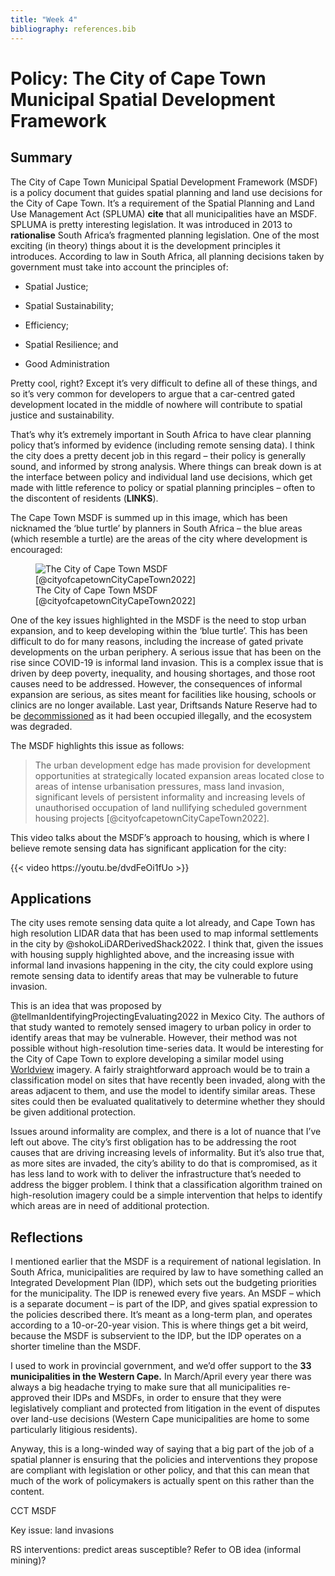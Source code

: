 ```yaml
---
title: "Week 4"
bibliography: references.bib
---
```


# Policy: The City of Cape Town Municipal Spatial Development Framework

## Summary

The City of Cape Town Municipal Spatial Development Framework (MSDF) is a policy document that guides spatial planning and land use decisions for the City of Cape Town. It's a requirement of the Spatial Planning and Land Use Management Act (SPLUMA) **cite** that all municipalities have an MSDF. SPLUMA is pretty interesting legislation. It was introduced in 2013 to **rationalise** South Africa's fragmented planning legislation. One of the most exciting (in theory) things about it is the development principles it introduces. According to law in South Africa, all planning decisions taken by government must take into account the principles of:

-   Spatial Justice;

-   Spatial Sustainability;

-   Efficiency;

-   Spatial Resilience; and

-   Good Administration

Pretty cool, right? Except it's very difficult to define all of these things, and so it's very common for developers to argue that a car-centred gated development located in the middle of nowhere will contribute to spatial justice and sustainability.

That's why it's extremely important in South Africa to have clear planning policy that's informed by evidence (including remote sensing data). I think the city does a pretty decent job in this regard -- their policy is generally sound, and informed by strong analysis. Where things can break down is at the interface between policy and individual land use decisions, which get made with little reference to policy or spatial planning principles -- often to the discontent of residents (**LINKS**).

The Cape Town MSDF is summed up in this image, which has been nicknamed the 'blue turtle' by planners in South Africa -- the blue areas (which resemble a turtle) are the areas of the city where development is encouraged:

![The City of Cape Town MSDF [@cityofcapetownCityCapeTown2022]](images/Ch5_M5d_Consolidated_Spatial_Plan_Concept.jpg)

One of the key issues highlighted in the MSDF is the need to stop urban expansion, and to keep developing within the 'blue turtle'. This has been difficult to do for many reasons, including the increase of gated private developments on the urban periphery. A serious issue that has been on the rise since COVID-19 is informal land invasion. This is a complex issue that is driven by deep poverty, inequality, and housing shortages, and those root causes need to be addressed. However, the consequences of informal expansion are serious, as sites meant for facilities like housing, schools or clinics are no longer available. Last year, Driftsands Nature Reserve had to be [decommissioned](https://www.iol.co.za/capeargus/news/de-proclamation-of-driftsands-nature-reserve-sets-dangerous-precedent-says-experts-ce20a52f-235e-48ad-ba25-7b29b0678463) as it had been occupied illegally, and the ecosystem was degraded.

The MSDF highlights this issue as follows:

> The urban development edge has made provision for development opportunities at strategically located expansion areas located close to areas of intense urbanisation pressures, mass land invasion, significant levels of persistent informality and increasing levels of unauthorised occupation of land nullifying scheduled government housing projects [@cityofcapetownCityCapeTown2022].

This video talks about the MSDF's approach to housing, which is where I believe remote sensing data has significant application for the city:

{{< video https://youtu.be/dvdFeOi1fUo >}}

## Applications

The city uses remote sensing data quite a lot already, and Cape Town has high resolution LIDAR data that has been used to map informal settlements in the city by @shokoLiDARDerivedShack2022. I think that, given the issues with housing supply highlighted above, and the increasing issue with informal land invasions happening in the city, the city could explore using remote sensing data to identify areas that may be vulnerable to future invasion.

This is an idea that was proposed by @tellmanIdentifyingProjectingEvaluating2022 in Mexico City. The authors of that study wanted to remotely sensed imagery to urban policy in order to identify areas that may be vulnerable. However, their method was not possible without high-resolution time-series data. It would be interesting for the City of Cape Town to explore developing a similar model using [Worldview](https://earth.esa.int/eogateway/missions/worldview-3) imagery. A fairly straightforward approach would be to train a classification model on sites that have recently been invaded, along with the areas adjacent to them, and use the model to identify similar areas. These sites could then be evaluated qualitatively to determine whether they should be given additional protection.

Issues around informality are complex, and there is a lot of nuance that I've left out above. The city's first obligation has to be addressing the root causes that are driving increasing levels of informality. But it's also true that, as more sites are invaded, the city's ability to do that is compromised, as it has less land to work with to deliver the infrastructure that's needed to address the bigger problem. I think that a classification algorithm trained on high-resolution imagery could be a simple intervention that helps to identify which areas are in need of additional protection.

## Reflections

I mentioned earlier that the MSDF is a requirement of national legislation. In South Africa, municipalities are required by law to have something called an Integrated Development Plan (IDP), which sets out the budgeting priorities for the municipality. The IDP is renewed every five years. An MSDF -- which is a separate document -- is part of the IDP, and gives spatial expression to the policies described there. It's meant as a long-term plan, and operates according to a 10-or-20-year vision. This is where things get a bit weird, because the MSDF is subservient to the IDP, but the IDP operates on a shorter timeline than the MSDF.

I used to work in provincial government, and we'd offer support to the **33 municipalities in the Western Cape.** In March/April every year there was always a big headache trying to make sure that all municipalities re-approved their IDPs and MSDFs, in order to ensure that they were legislatively compliant and protected from litigation in the event of disputes over land-use decisions (Western Cape municipalities are home to some particularly litigious residents).

Anyway, this is a long-winded way of saying that a big part of the job of a spatial planner is ensuring that the policies and interventions they propose are compliant with legislation or other policy, and that this can mean that much of the work of policymakers is actually spent on this rather than the content.

CCT MSDF

Key issue: land invasions

RS interventions: predict areas susceptible? Refer to OB idea (informal mining)?
